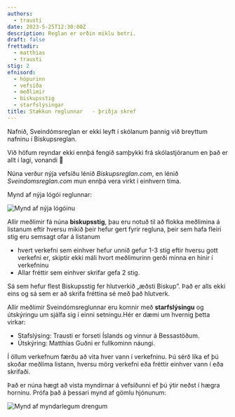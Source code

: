 ```yaml
---
authors:
  - trausti
date: 2023-5-25T12:30:00Z
description: Reglan er orðin miklu betri.
draft: false
frettadir:
  - matthias
  - trausti
stig: 2
efnisord:
  - hópurinn
  - vefsíða
  - meðlimir
  - biskupsstig
  - starfslýsingar
title: Stækkun reglunnar   - þriðja skref
---
```


Nafnið, Sveindómsreglan er ekki leyft í skólanum
þannig við breyttum nafninu í Biskupsreglan.

Við höfum reyndar ekki ennþá fengið samþykki
frá skólastjóranum en það er allt í lagi, vonandi 😬

Núna verður nýja vefsíðu lénið _Biskupsreglan.com_,
en lénið _Sveindomsreglan.com_ mun ennþá vera virkt í einhvern tíma.

Mynd af nýja lógói reglunnar:

![Mynd af nýja lógóinu](/static/images/BR/BR%20cropped.png)

Allir meðlimir fá núna **biskupsstig**,
þau eru notuð til að flokka meðlimina á listanum eftir
hversu mikið þeir hefur gert fyrir regluna,
þeir sem hafa fleiri stig eru semsagt ofar á listanum

- hvert verkefni sem einhver hefur unnið gefur
  1-3 stig eftir hversu gott verkefni er,
  skiptir ekki máli hvort meðlimurinn gerði minna en hinir í verkefninu
- Allar fréttir sem einhver skrifar gefa 2 stig.

Sá sem hefur flest Biskupsstig fer hlutverkið „æðsti Biskup”.
Það er alls ekki eins og sá sem er að skrifa fréttina sé með það hlutverk.

Allir meðlimir Sveindómsreglunnar eru komnir með **starfslýsingu**
og útskýringu um sjálfa sig í einni setningu.Hér er dæmi um hvernig þetta virkar:

- Stafslýsing: Trausti er forseti Íslands og vinnur á Bessastöðum.
- Útskýring: Matthías Guðni er fullkominn náungi.

Í öllum verkefnum færðu að vita hver vann í verkefninu.
Þú sérð líka ef þú skoðar meðlima listann,
hversu mörg verkefni eða fréttir einhver vann í eða skrifaði.

Það er núna hægt að vista myndirnar á vefsíðunni ef þú ýtir neðst í hægra horninu.
Prófa það á þessari mynd af gömlu hjónunum:

![Mynd af myndarlegum drengum](/static/images/verkefni/Vaffarnir.jpg)
